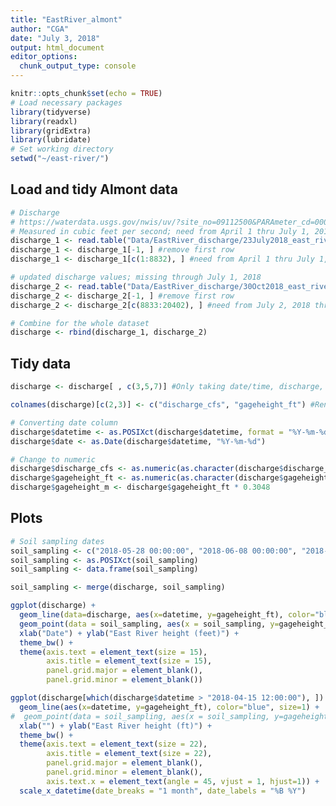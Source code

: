 ```yaml
---
title: "EastRiver_almont"
author: "CGA"
date: "July 3, 2018"
output: html_document
editor_options: 
  chunk_output_type: console
---
```


```r
knitr::opts_chunk$set(echo = TRUE)
# Load necessary packages
library(tidyverse)
library(readxl)
library(gridExtra)
library(lubridate)
# Set working directory
setwd("~/east-river/")
```

## Load and tidy Almont data
```r
# Discharge
# https://waterdata.usgs.gov/nwis/uv/?site_no=09112500&PARAmeter_cd=00060,00065
# Measured in cubic feet per second; need from April 1 thru July 1, 2018
discharge_1 <- read.table("Data/EastRiver_discharge/23July2018_east_river_almont_discharge.txt", sep="\t", header=TRUE)
discharge_1 <- discharge_1[-1, ] #remove first row
discharge_1 <- discharge_1[c(1:8832), ] #need from April 1 thru July 1, 2018

# updated discharge values; missing through July 1, 2018
discharge_2 <- read.table("Data/EastRiver_discharge/30Oct2018_east_river_almont_discharge.txt", sep="\t", header=TRUE)
discharge_2 <- discharge_2[-1, ] #remove first row
discharge_2 <- discharge_2[c(8833:20402), ] #need from July 2, 2018 thru last date

# Combine for the whole dataset
discharge <- rbind(discharge_1, discharge_2)

```


## Tidy data
```r
discharge <- discharge[ , c(3,5,7)] #Only taking date/time, discharge, gage height data

colnames(discharge)[c(2,3)] <- c("discharge_cfs", "gageheight_ft") #Rename columns

# Converting date column
discharge$datetime <- as.POSIXct(discharge$datetime, format = "%Y-%m-%d %H:%M")
discharge$date <- as.Date(discharge$datetime, "%Y-%m-%d")

# Change to numeric
discharge$discharge_cfs <- as.numeric(as.character(discharge$discharge_cfs))
discharge$gageheight_ft <- as.numeric(as.character(discharge$gageheight_ft))
discharge$gageheight_m <- discharge$gageheight_ft * 0.3048

```


## Plots
```r
# Soil sampling dates
soil_sampling <- c("2018-05-28 00:00:00", "2018-06-08 00:00:00", "2018-06-18 00:00:00", "2018-06-28 00:00:00", "2018-07-23 00:00:00", "2018-09-22 00:00:00")
soil_sampling <- as.POSIXct(soil_sampling)
soil_sampling <- data.frame(soil_sampling)

soil_sampling <- merge(discharge, soil_sampling)

ggplot(discharge) +
  geom_line(data=discharge, aes(x=datetime, y=gageheight_ft), color="blue", size=1) +
  geom_point(data = soil_sampling, aes(x = soil_sampling, y=gageheight_ft), color = "red") +
  xlab("Date") + ylab("East River height (feet)") +
  theme_bw() +
  theme(axis.text = element_text(size = 15),
        axis.title = element_text(size = 15),
        panel.grid.major = element_blank(),
        panel.grid.minor = element_blank())

ggplot(discharge[which(discharge$datetime > "2018-04-15 12:00:00"), ])  +
  geom_line(aes(x=datetime, y=gageheight_ft), color="blue", size=1) +
#  geom_point(data = soil_sampling, aes(x = soil_sampling, y=gageheight_ft), color = "red") +
  xlab("") + ylab("East River height (ft)") +
  theme_bw() +
  theme(axis.text = element_text(size = 22),
        axis.title = element_text(size = 22),
        panel.grid.major = element_blank(),
        panel.grid.minor = element_blank(),
        axis.text.x = element_text(angle = 45, vjust = 1, hjust=1)) +
  scale_x_datetime(date_breaks = "1 month", date_labels = "%B %Y")
```

